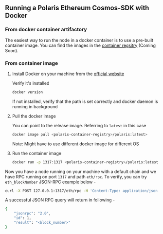 ## Running a Polaris Ethereum Cosmos-SDK with Docker

<div className="steps-container">

### From docker container artifactory

The easiest way to run the node in a docker container is to use a pre-built container image. You can find the images in the [container regsitry]() (Coming Soon).

### From container image

1. Install Docker on your machine from the [official website](https://docs.docker.com/get-docker/)

   Verify it's installed

   ```sh
   docker version
   ```

   If not installed, verify that the path is set correctly and docker daemon is running in background

2. Pull the docker image

   You can point to the release image. Referring to `latest` in this case

   ```sh
   docker image pull <polaris-container-registry>/polaris:latest>
   ```

   Note: Might have to use different docker image for different OS

3. Run the container image

   ```sh
   docker run -p 1317:1317 <polaris-container-registry>/polaris:latest>
   ```

Now you have a node running on your machine with a default chain and we have RPC running on port `1317` and path `eth/rpc`. To verify,
you can try `eth_blockNumber` JSON-RPC example below -

```sh
curl -X POST 127.0.0.1:1317/eth/rpc -H 'Content-Type: application/json' -d '{ "jsonrpc":"2.0", "method":"eth_blockNumber", "params":[], "id":1}'
```

A successful JSON RPC query will return in following -

```sh
{
    "jsonrpc": "2.0",
    "id": 1,
    "result": "<block_number>"
}
```
</div>
